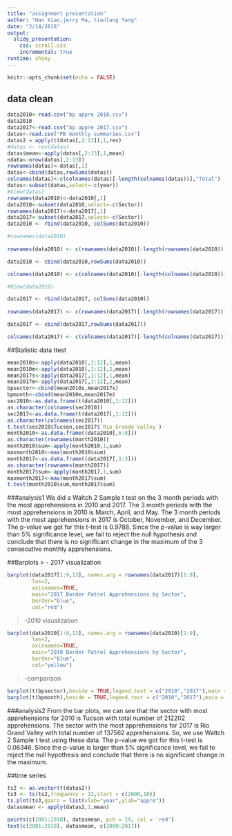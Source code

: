```yaml
---
title: "assignment presentation"
author: "Han Xiao,jerry Ma, tianlang Yang"
date: "2/14/2018"
output: 
  slidy_presentation:
    css: scroll.css
    incremental: true
runtime: shiny
---
```



```r
knitr::opts_chunk$set(echo = FALSE)
```

## data clean
```r

data2010<-read.csv("bp appre 2010.csv")
data2010
data2017<-read.csv("bp appre 2017.csv")
datas<-read.csv("PB monthly summaries.csv")
datas2 = apply(t(datas[,2:13]),1,rev) 
#datas <- rev(datas)
datas$mean<-apply(datas[,2:13],1,mean)
ndata<-nrow(datas[,2:13])
rownames(datas)<-datas[,1]
datas<-cbind(datas,rowSums(datas))
colnames(datas)<-c(colnames(datas)[-length(colnames(datas))],"Total")
datas<-subset(datas,select=-c(year))
#View(datas)
rownames(data2010)<-data2010[,1]
data2010<-subset(data2010,select=-c(Sector))
rownames(data2017)<-data2017[,1]
data2017<-subset(data2017,select=-c(Sector))
data2010 <- rbind(data2010, colSums(data2010))

#rownames(data2010)
  
rownames(data2010) <- c(rownames(data2010)[-length(rownames(data2010))], "Total")

data2010 <- cbind(data2010,rowSums(data2010))

colnames(data2010) <- c(colnames(data2010)[-length(colnames(data2010))], "Total")

#View(data2010)

data2017 <- rbind(data2017, colSums(data2010))
  
rownames(data2017) <- c(rownames(data2017)[-length(rownames(data2017))], "Total")

data2017 <- cbind(data2017,rowSums(data2017))

colnames(data2017) <- c(colnames(data2017)[-length(colnames(data2017))], "Total")
```

##Statistic data ttest
```r
mean2010s<-apply(data2010[,1:12],1,mean)
mean2010m<-apply(data2010[,1:12],2,mean)
mean2017s<-apply(data2017[,1:12],1,mean)
mean2017m<-apply(data2017[,1:12],2,mean)
bpsector<-cbind(mean2010s,mean2017s)
bpmonth<-cbind(mean2010m,mean2017m)
sec2010<-as.data.frame(t(data2010[,1:12]))
as.character(colnames(sec2010))
sec2017<-as.data.frame(t(data2017[,1:12]))
as.character(colnames(sec2017))
t.test(sec2010$Tucson,sec2017$`Rio Grande Valley`)
month2010<-as.data.frame((data2010[,6:8]))
as.character(rownames(month2010))
month2010$sum<-apply(month2010,1,sum)
maxmonth2010<-max(month2010$sum)
month2017<-as.data.frame((data2017[,1:3]))
as.character(rownames(month2017))
month2017$sum<-apply(month2017,1,sum)
maxmonth2017<-max(month2017$sum)
t.test(month2010$sum,month2017$sum)
```

###analysis1
We did a Waltch 2 Sample t test on the 3 month periods with the most apprehensions in 2010 and 2017. The 3 month periods with the most apprehensions in 2010 is March, April, and May. The 3 month periods with the most apprehensions in 2017 is October, November, and December. The p-value we got for this t-test is 0.9788. Since the p-value is way larger than 5% significance level, we fail to reject the null hypothesis and conclude that there is no significant change in the maximum of the 3 consecutive monthly apprehensions. 


##Barplots
> - 2017 visualization
```r
barplot(data2017[1:9,13], names.arg = rownames(data2017)[1:9], 
        las=2,
        axisnames=TRUE,
        main="2017 Border Patrol Apprehensions by Sector",
        border="blue",
        col="red")

```



> -2010 visualization
```r
barplot(data2010[1:9,13], names.arg = rownames(data2010)[1:9], 
        las=2,
        axisnames=TRUE,
        main="2010 Border Patrol Apprehensions by Sector",
        border="blue",
        col="yellow")
```

> -comparison
```r
barplot(t(bpsector),beside = TRUE,legend.text = c("2010","2017"),main = "compare by sector")
barplot(t(bpmonth),beside = TRUE,legend.text = c("2010","2017"),main = "compare by month")
```

###analysis2
From the bar plots, we can see that the sector with most apprehensions for 2010 is Tucson with total number of 212202 apprehensions. The sector with the most apprehensions for 2017 is Rio Grand Valley with total number of 137562 apprehensions. So, we use Waltch 2 Sample t test using these data. The p-value we got for this t-test is 0.06346. Since the p-value is larger than 5% significance level, we fail to reject the null hypothesis and conclude that there is no significant change in the maximum. 


##time series
```r
ts2 <- as.vector(t(datas2))
ts3 <- ts(ts2,frequency = 13,start = c(2000,10))
ts.plot(ts3,gpars = list(xlab="year",ylab="appre"))
datasmean <- apply(datas2,1,mean)

points(c(2001:2018), datasmean, pch = 19, col = 'red')
text(c(2001:2018), datasmean, c(2000:2017))
```
